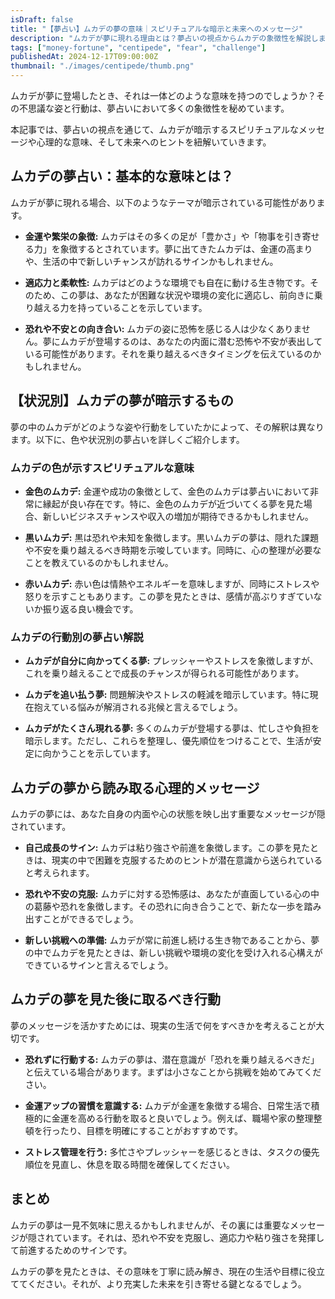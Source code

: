 ```yaml
---
isDraft: false
title: "【夢占い】ムカデの夢の意味｜スピリチュアルな暗示と未来へのメッセージ"
description: "ムカデが夢に現れる理由とは？夢占いの視点からムカデの象徴性を解説します。金運や繁栄、恐れの克服、新しい挑戦へのメッセージについて詳しくご紹介します。"
tags: ["money-fortune", "centipede", "fear", "challenge"]
publishedAt: 2024-12-17T09:00:00Z
thumbnail: "./images/centipede/thumb.png"
---
```


ムカデが夢に登場したとき、それは一体どのような意味を持つのでしょうか？その不思議な姿と行動は、夢占いにおいて多くの象徴性を秘めています。

本記事では、夢占いの視点を通じて、ムカデが暗示するスピリチュアルなメッセージや心理的な意味、そして未来へのヒントを紐解いていきます。

<TableOfContents />

<AdUnit />

## ムカデの夢占い：基本的な意味とは？

ムカデが夢に現れる場合、以下のようなテーマが暗示されている可能性があります。

- <strong>金運や繁栄の象徴:</strong>
  ムカデはその多くの足が「豊かさ」や「物事を引き寄せる力」を象徴するとされています。夢に出てきたムカデは、金運の高まりや、生活の中で新しいチャンスが訪れるサインかもしれません。

- <strong>適応力と柔軟性:</strong>
  ムカデはどのような環境でも自在に動ける生き物です。そのため、この夢は、あなたが困難な状況や環境の変化に適応し、前向きに乗り越える力を持っていることを示しています。

- <strong>恐れや不安との向き合い:</strong>
  ムカデの姿に恐怖を感じる人は少なくありません。夢にムカデが登場するのは、あなたの内面に潜む恐怖や不安が表出している可能性があります。それを乗り越えるべきタイミングを伝えているのかもしれません。

<AdUnit />

## 【状況別】ムカデの夢が暗示するもの

夢の中のムカデがどのような姿や行動をしていたかによって、その解釈は異なります。以下に、色や状況別の夢占いを詳しくご紹介します。

### ムカデの色が示すスピリチュアルな意味

- <strong>金色のムカデ:</strong>
  金運や成功の象徴として、金色のムカデは夢占いにおいて非常に縁起が良い存在です。特に、金色のムカデが近づいてくる夢を見た場合、新しいビジネスチャンスや収入の増加が期待できるかもしれません。

- <strong>黒いムカデ:</strong>
  黒は恐れや未知を象徴します。黒いムカデの夢は、隠れた課題や不安を乗り越えるべき時期を示唆しています。同時に、心の整理が必要なことを教えているのかもしれません。

- <strong>赤いムカデ:</strong>
  赤い色は情熱やエネルギーを意味しますが、同時にストレスや怒りを示すこともあります。この夢を見たときは、感情が高ぶりすぎていないか振り返る良い機会です。

### ムカデの行動別の夢占い解説

- <strong>ムカデが自分に向かってくる夢:</strong>
  プレッシャーやストレスを象徴しますが、これを乗り越えることで成長のチャンスが得られる可能性があります。

- <strong>ムカデを追い払う夢:</strong>
  問題解決やストレスの軽減を暗示しています。特に現在抱えている悩みが解消される兆候と言えるでしょう。

- <strong>ムカデがたくさん現れる夢:</strong>
  多くのムカデが登場する夢は、忙しさや負担を暗示します。ただし、これらを整理し、優先順位をつけることで、生活が安定に向かうことを示しています。

<AdUnit />

## ムカデの夢から読み取る心理的メッセージ

ムカデの夢には、あなた自身の内面や心の状態を映し出す重要なメッセージが隠されています。

- <strong>自己成長のサイン:</strong>
  ムカデは粘り強さや前進を象徴します。この夢を見たときは、現実の中で困難を克服するためのヒントが潜在意識から送られていると考えられます。

- <strong>恐れや不安の克服:</strong>
  ムカデに対する恐怖感は、あなたが直面している心の中の葛藤や恐れを象徴します。その恐れに向き合うことで、新たな一歩を踏み出すことができるでしょう。

- <strong>新しい挑戦への準備:</strong>
  ムカデが常に前進し続ける生き物であることから、夢の中でムカデを見たときは、新しい挑戦や環境の変化を受け入れる心構えができているサインと言えるでしょう。

<AdUnit />

## ムカデの夢を見た後に取るべき行動

夢のメッセージを活かすためには、現実の生活で何をすべきかを考えることが大切です。

- <strong>恐れずに行動する:</strong>
  ムカデの夢は、潜在意識が「恐れを乗り越えるべきだ」と伝えている場合があります。まずは小さなことから挑戦を始めてみてください。

- <strong>金運アップの習慣を意識する:</strong>
  ムカデが金運を象徴する場合、日常生活で積極的に金運を高める行動を取ると良いでしょう。例えば、職場や家の整理整頓を行ったり、目標を明確にすることがおすすめです。

- <strong>ストレス管理を行う:</strong>
  多忙さやプレッシャーを感じるときは、タスクの優先順位を見直し、休息を取る時間を確保してください。

<AdUnit />

## まとめ

ムカデの夢は一見不気味に思えるかもしれませんが、その裏には重要なメッセージが隠されています。それは、恐れや不安を克服し、適応力や粘り強さを発揮して前進するためのサインです。

ムカデの夢を見たときは、その意味を丁寧に読み解き、現在の生活や目標に役立ててください。それが、より充実した未来を引き寄せる鍵となるでしょう。
